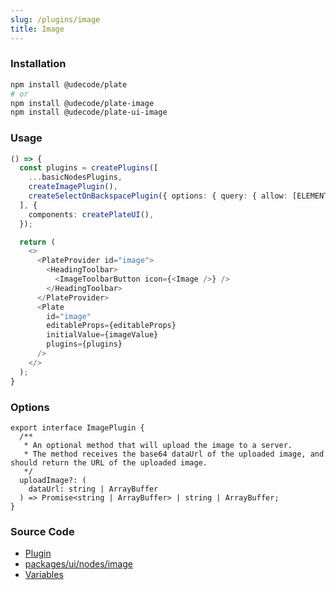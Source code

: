 ```yaml
---
slug: /plugins/image
title: Image
---
```


### Installation

```bash npm2yarn
npm install @udecode/plate
# or
npm install @udecode/plate-image
npm install @udecode/plate-ui-image
```

### Usage


<ImageSandpack />

```ts live
() => {
  const plugins = createPlugins([
    ...basicNodesPlugins,
    createImagePlugin(),
    createSelectOnBackspacePlugin({ options: { query: { allow: [ELEMENT_IMAGE] }}}),
  ], {
    components: createPlateUI(),
  });

  return (
    <>
      <PlateProvider id="image">
        <HeadingToolbar>
          <ImageToolbarButton icon={<Image />} />
        </HeadingToolbar>
      </PlateProvider>
      <Plate
        id="image"
        editableProps={editableProps}
        initialValue={imageValue}
        plugins={plugins}
      />
    </>
  );
}
```

### Options

```tsx
export interface ImagePlugin {
  /**
   * An optional method that will upload the image to a server.
   * The method receives the base64 dataUrl of the uploaded image, and should return the URL of the uploaded image.
   */
  uploadImage?: (
    dataUrl: string | ArrayBuffer
  ) => Promise<string | ArrayBuffer> | string | ArrayBuffer;
}
```

### Source Code

- [Plugin](https://github.com/udecode/plate/blob/main/packages/nodes/image/src/createImagePlugin.ts)
- [packages/ui/nodes/image](https://github.com/udecode/plate/tree/main/packages/ui/nodes/image/src)
- [Variables](https://github.com/udecode/plate/blob/main/examples/docusaurus/src/live/live.tsx)
